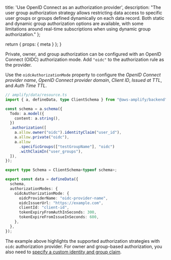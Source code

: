   title: 'Use OpenID Connect as an authorization provider',
  description: "The user group authorization strategy allows restricting data access to specific user groups or groups defined dynamically on each data record. Both static and dynamic group authorization options are available, with some limitations around real-time subscriptions when using dynamic group authorization."
};

  return {
    props: {
      meta
    }
  };
}

Private, owner, and group authorization can be configured with an OpenID Connect (OIDC) authorization mode. Add `"oidc"` to the authorization rule as the provider.

Use the `oidcAuthorizationMode` property to configure the *OpenID Connect provider name*, *OpenID Connect provider domain*, *Client ID*, *Issued at TTL*, and *Auth Time TTL*.

```ts title="amplify/data/resource.ts"
// amplify/data/resource.ts
import { a, defineData, type ClientSchema } from "@aws-amplify/backend";

const schema = a.schema({
  Todo: a.model({
    content: a.string(),
  })
  .authorization([
    a.allow.owner("oidc").identityClaim("user_id"),
    a.allow.private("oidc"),
    a.allow
      .specificGroups(["testGroupName"], "oidc")
      .withClaimIn("user_groups"),
  ]),
});

export type Schema = ClientSchema<typeof schema>;

export const data = defineData({
  schema,
  authorizationModes: {
    oidcAuthorizationMode: {
      oidcProviderName: "oidc-provider-name",
      oidcIssuerUrl: "https://example.com",
      clientId: "client-id",
      tokenExpiryFromAuthInSeconds: 300,
      tokenExpireFromIssueInSeconds: 600,
    },
  },
});
```

The example above highlights the supported authorization strategies with `oidc` authorization provider. For owner and group-based authorization, you also need to [specify a custom identity and group claim](/gen2/build-a-backend/data/customize-authz/configure-custom-identity-and-group-claim).
